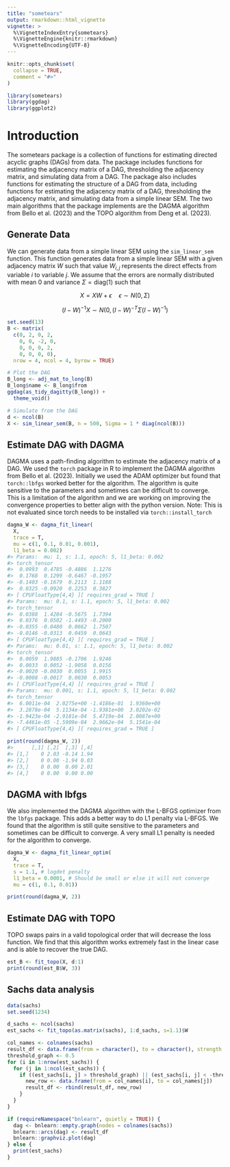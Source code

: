 ```yaml
---
title: "sometears"
output: rmarkdown::html_vignette
vignette: >
  %\VignetteIndexEntry{sometears}
  %\VignetteEngine{knitr::rmarkdown}
  %\VignetteEncoding{UTF-8}
---
```


```r
knitr::opts_chunk$set(
  collapse = TRUE,
  comment = "#>"
)
```

```r
library(sometears)
library(ggdag)
library(ggplot2)
```

# Introduction
The sometears package is a collection of functions for estimating directed acyclic graphs (DAGs) from data.
The package includes functions for estimating the adjacency matrix of a DAG, thresholding the adjacency matrix, and simulating data from a DAG.
The package also includes functions for estimating the structure of a DAG from data, including functions for estimating the adjacency matrix of a DAG, thresholding the adjacency matrix, and simulating data from a simple linear SEM.
The two main algorithms that the package implements are the DAGMA algorithm from Bello et al. (2023) and the TOPO algorithm from Deng et al. (2023).

## Generate Data
We can generate data from a simple linear SEM using the `sim_linear_sem` function.
This function generates data from a simple linear SEM with a given adjacency matrix $W$ such that value $W_{i,j}$ represents the direct effects from variable $i$ to variable $j$.
We assume that the errors are normally distributed with mean 0 and variance $\Sigma = \text{diag}(1)$ such that

$$
X = X W + \epsilon \quad \epsilon \sim N(0, \Sigma)
$$

$$
(I - W)^{-1} X \sim N(0, (I - W)^{-T} \Sigma (I - W)^{-1})
$$

```r
set.seed(13)
B <- matrix(
  c(0, 2, 0, 2,
    0, 0, -2, 0,
    0, 0, 0, 2,
    0, 0, 0, 0),
  nrow = 4, ncol = 4, byrow = TRUE)

# Plot the DAG
B_long <- adj_mat_to_long(B)
B_long$name <- B_long$from
ggdag(as_tidy_dagitty(B_long)) +
  theme_void()

# Simulate from the DAG
d <- ncol(B)
X <- sim_linear_sem(B, n = 500, Sigma = 1 * diag(ncol(B)))
```

## Estimate DAG with DAGMA
DAGMA uses a path-finding algorithm to estimate the adjacency matrix of a DAG.
We used the `torch` package in R to implement the DAGMA algorithm from Bello et al. (2023).
Initially we used the ADAM optimizer but found that `torch::lbfgs` worked better for the algorithm.
The algorithm is quite sensitive to the parameters and sometimes can be difficult to converge.
This is a limitation of the algorithm and we are working on improving the convergence properties to better align with the python version.
Note: This is not evaluated since torch needs to be installed via `torch::install_torch`

```r
dagma_W <- dagma_fit_linear(
  X,
  trace = T,
  mu = c(1, 0.1, 0.01, 0.001),
  l1_beta = 0.002)
#> Params:  mu: 1, s: 1.1, epoch: 5, l1_beta: 0.002 
#> torch_tensor
#>  0.0993  0.4785 -0.4886  1.1276
#>  0.1768  0.1299 -0.6467 -0.1957
#> -0.1403 -0.1679  0.2113  1.1188
#>  0.0325 -0.0920  0.2253  0.3827
#> [ CPUFloatType{4,4} ][ requires_grad = TRUE ]
#> Params:  mu: 0.1, s: 1.1, epoch: 5, l1_beta: 0.002 
#> torch_tensor
#>  0.0388  1.4284 -0.5675  1.7394
#>  0.0376  0.0502 -1.4493 -0.2000
#> -0.0355 -0.0480  0.0662  1.7507
#> -0.0146 -0.0313  0.0459  0.0643
#> [ CPUFloatType{4,4} ][ requires_grad = TRUE ]
#> Params:  mu: 0.01, s: 1.1, epoch: 5, l1_beta: 0.002 
#> torch_tensor
#>  0.0059  1.9885 -0.1706  1.9246
#>  0.0033  0.0052 -1.9058  0.0156
#> -0.0020 -0.0030  0.0055  1.9915
#> -0.0008 -0.0017  0.0030  0.0053
#> [ CPUFloatType{4,4} ][ requires_grad = TRUE ]
#> Params:  mu: 0.001, s: 1.1, epoch: 5, l1_beta: 0.002 
#> torch_tensor
#>  6.0011e-04  2.0275e+00 -1.4186e-01  1.9360e+00
#>  3.2878e-04  5.1134e-04 -1.9381e+00  3.0202e-02
#> -1.9423e-04 -2.9181e-04  5.4719e-04  2.0087e+00
#> -7.4461e-05 -1.5909e-04  2.9662e-04  5.1541e-04
#> [ CPUFloatType{4,4} ][ requires_grad = TRUE ]

print(round(dagma_W, 2))
#>      [,1] [,2]  [,3] [,4]
#> [1,]    0 2.03 -0.14 1.94
#> [2,]    0 0.00 -1.94 0.03
#> [3,]    0 0.00  0.00 2.01
#> [4,]    0 0.00  0.00 0.00
```

## DAGMA with lbfgs 
We also implemented the DAGMA algorithm with the L-BFGS optimizer from the `lbfgs` package.
This adds a better way to do L1 penalty via L-BFGS.
We found that the algorithm is still quite sensitive to the parameters and sometimes can be difficult to converge.
A very small L1 penalty is needed for the algorithm to converge.


```r
dagma_W <- dagma_fit_linear_optim(
  X,
  trace = T,
  s = 1.1, # logdet penalty
  l1_beta = 0.0001, # Should be small or else it will not converge
  mu = c(1, 0.1, 0.01))

print(round(dagma_W, 2))
```

## Estimate DAG with TOPO

TOPO swaps pairs in a valid topological order that will decrease the loss function.
We find that this algorithm works extremely fast in the linear case and is able to recover the true DAG.

```r
est_B <- fit_topo(X, d:1)
print(round(est_B$W, 3))
```

## Sachs data analysis

```r
data(sachs)
set.seed(1234)

d_sachs <- ncol(sachs)
est_sachs <- fit_topo(as.matrix(sachs), 1:d_sachs, s=1.1)$W

col_names <- colnames(sachs)
result_df <- data.frame(from = character(), to = character(), strength = numeric(), direction = character(), stringsAsFactors = FALSE)
threshold_graph <- 0.5
for (i in 1:nrow(est_sachs)) {
  for (j in 1:ncol(est_sachs)) {
    if ((est_sachs[i, j] > threshold_graph) || (est_sachs[i, j] < -threshold_graph)) {
      new_row <- data.frame(from = col_names[i], to = col_names[j])
      result_df <- rbind(result_df, new_row)
    }
  }
}

if (requireNamespace("bnlearn", quietly = TRUE)) {
  dag <- bnlearn::empty.graph(nodes = colnames(sachs))
  bnlearn::arcs(dag) <- result_df
  bnlearn::graphviz.plot(dag)
} else {
  print(est_sachs)
}
```
